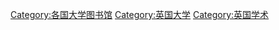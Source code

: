 [[Category:各国大学图书馆|Category:各国大学图书馆]]
[[Category:英国大学|Category:英国大学]]
[[Category:英国学术|Category:英国学术]]